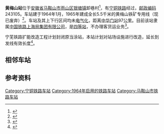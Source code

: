 {{noteTA
|1=zh-cn:始发车次; zh-hk:列車班次;
|2=zh-cn:车次; zh-hk:班次;
}}
{{Infobox China railway station
|车站名称 = 黄梅山站
|图片 = 201906 Station Building of Huangmeishan Station.jpg
|图片介绍 = 
|其他名称 = 
|车站拼音 = Huangmeishan
|英文名称 = Huangmeishan Railway Station
|车站代码 = 30803
|电报码 = HSH
|拼音码 = HMS
|车站位置 = [[安徽省|安徽省]][[马鞍山市|马鞍山市]][[雨山区|雨山区]][[银塘镇|银塘镇]]卸巷村
|坐标 = {{Coord|31.606527|N|118.482519|E|format=dms|display=inline,title|type:railwaystation_region:CN}}
|归属 = [[上海局集团|上海局集团]][[芜湖东直属站|芜湖东直属站]]
|线路 = [[宁铜铁路|宁铜铁路]]
|车站等级 = [[四等站_(中铁)|四等站]]
|tracks =3
}}
'''黄梅山站'''位于[[安徽省|安徽省]][[马鞍山市|马鞍山市]][[雨山区|雨山区]][[银塘镇|银塘镇]]卸巷村<ref>{{Cite web|title=江苏省交通运输厅门户网站 工作动态 上海铁路局关于开行长三角货物快运列车的公告|url=http://jtyst.jiangsu.gov.cn/art/2014/9/25/art_41362_2763789.html|accessdate=2019-06-24|work=jtyst.jiangsu.gov.cn|archive-date=2019-06-24|archive-url=https://web.archive.org/web/20190624134007/http://jtyst.jiangsu.gov.cn/art/2014/9/25/art_41362_2763789.html|dead-url=no}}</ref>，有[[宁铜铁路|宁铜铁路]]经过，[[邮政编码|邮政编码]]243105。车站建于1964年1月，1965年建成全长5.5千米的黄梅山铁矿专用线（现已废弃）<ref name="dangtu">{{cite book|author=当涂县志编纂委员会|title=当涂县志|publisher=中华书局|year=1996|isbn=7101015743}}</ref>{{rp|222,223}}。车站及其上下行区间均未[[电气化|电气化]]，距离[[中华门站_(中国铁路)|中华门站]]97[[公里|公里]]。目前该站隶属[[中国铁路上海局集团有限公司|中国铁路上海局集团有限公司]]，是[[四等站_(中铁)|四等站]]，不办理客货运业务<ref name="12306info">{{Cite web |url=http://hyfw.12306.cn/hyinfo/action/FwcszsAction_index?type=1 |title=12306货运站点查询 上海铁路局 |accessdate=2019-04-25 |archive-date=2016-11-06 |archive-url=https://web.archive.org/web/20161106075157/http://hyfw.12306.cn/hyinfo/action/FwcszsAction_index?type=1 |dead-url=no }}</ref>。

宁芜铁路扩能改造工程计划封闭原当涂站，本站计划对站场设施进行改造，延长到发线有效长度<ref name="nw">{{cite web|title=改建铁路宁芜铁路扩能改造工程环境影响报告（征求意见稿）|url=https://whfgw.wuhu.gov.cn/group4/M00/06/60/rBgXDmFpSK-ASjguAL22-druSVQ115.pdf|publisher=中铁第四勘察设计院集团有限公司|year=2021|via=芜湖市人民政府|access-date=2021-11-14|archive-date=2021-11-08|archive-url=https://web.archive.org/web/20211108224508/https://whfgw.wuhu.gov.cn/group4/M00/06/60/rBgXDmFpSK-ASjguAL22-druSVQ115.pdf|dead-url=no}}</ref>。

==相邻车站==
{{start rail box}}
{{s-inop|[[采石站|采石站]]|{{站|南京西}}方向}}
{{s-line|[[宁铜铁路|宁铜铁路]]<br>← 7km 采石站 5km →}}
{{s-inop|[[当涂站|当涂站]]|{{站|铜陵西}}方向}}
{{end box}}

==参考资料==
{{reflist}}

{{宁铜铁路}}
{{铁路车站小作品}}
{{安徽小作品}}

[[Category:宁铜铁路车站|Category:宁铜铁路车站]]
[[Category:1964年启用的铁路车站|Category:1964年启用的铁路车站]]
[[Category:马鞍山市铁路车站|Category:马鞍山市铁路车站]]
